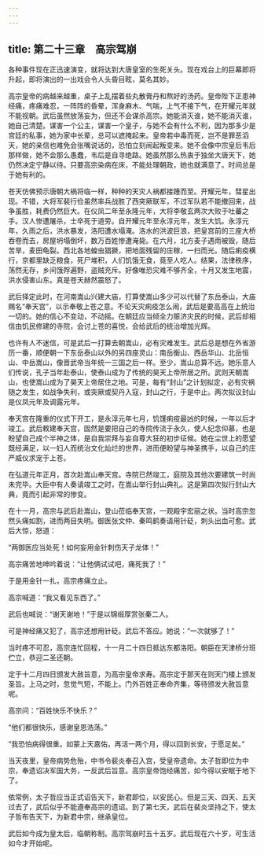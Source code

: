 ```yaml
---
---
---
```

title: 第二十三章　高宗驾崩
---




各种事件现在正迅速演变，就将达到大唐皇室的生死关头。现在戏台上的巨幕即将升起，即将演出的一出戏会令人头昏目眩，莫名其妙。

高宗皇帝的病越来越重，桌子上乱摆着些丸散膏丹和熬好的汤药。皇帝陛下正患神经痛，疼痛难忍，一阵阵的昏晕，浑身麻木、气喘，上气不接下气，在开耀元年就不能视朝。武后虽然放荡妄为，但还不会谋杀高宗。她能消灭谁，她不能消灭谁，她自己清楚。谋害一个公主，谋害一个皇子，与她不会有什么不利，因为那多少是宫廷的私事，她为家中长辈，总可以遮掩起来。皇帝若中毒而死，岂不是罪恶滔天，她的亲信也难免会张嘴说话的，恐怕立刻闹起叛变来。她不会像中宗皇后韦后那样做，她不会那么愚蠢，韦后是自寻绝路。她虽然那么热衷于独坐大唐天下，她仍然决定宁静以待。只要高宗染病在床，不能处理朝政，她也就满意了。时间总是于她有利的。

苍天仿佛预示唐朝大祸将临一样，种种的天灾人祸都接踵而至。开耀元年，彗星出现。不错，大将军裴行俭虽然率兵战胜了西突厥联军，不过军队若不能撤回来，战争虽胜，耗费仍然巨大。在仪凤二年至永隆元年，大将李敬玄两次大败于吐蕃之手。汉人惨遭屠杀，士卒死于道旁。自开耀元年至永淳元年，发生大饥。永淳元年，久雨之后，洪水暴发，洛阳遭水塌淹。洛水的洪波巨浪，把皇宫前的三座大桥吞卷而去，房屋坍塌倒坏，数万百姓惨遭淹毙。在六月，北方麦子遇雨被毁，随后苦旱，麦田龟裂。西北各地蝗虫猖獗，把地面残留的庄稼，一扫而光。随后痢疫横行，京都里缺乏粮食，死尸堆积，人们饥饿无食，竟至人吃人。结果，法律秩序，荡然无存，乡间饿殍遍野，盗贼充斥。好像唯恐灾难不够齐全，十月又发生地震，洪水侵害山东。真是苍天赫然震怒了。

武后择定此时，在河南嵩山兴建大庙，打算使嵩山多少可以代替了东岳泰山，大庙赐名“奉天宫”，以示奉敬上苍之意。不论天灾痢疫怎么闹，武后是要高高在上统治一切的。她的信心不变动，不动摇。在朝廷应当倾全力赈济灾民的时候，武后却相信由饥民修建的寺院，会讨上苍的喜悦，会给武后的统治增加光辉。

也许有人不迷信，可是武后一打算去朝嵩山，必有灾难发生。武后总是想在外省游历一番，顺便朝一下东岳泰山以外的另四座灵山：南岳衡山、西岳华山、北岳恒山、中岳嵩山，像晋武帝当年统一三国之后一样。至少，嵩山总算不远。她乐意人们传说，孔子当年赴泰山，使泰山成为了传统的昊天上帝所居之所。武则天朝嵩山，也使嵩山成为了昊天上帝居住之地。可是，每有“封山”之计划拟定，必有灾祸随之发生，如战争失利，或突厥或契丹入寇，封山之行，于是中止。两次拟议封山是仪凤元年及调露元年。

奉天宫在隆重的仪式下开工，是永淳元年七月，饥馑痢疫最凶的时候，一年以后才竣工。武后敕建奉天宫，固然是要把自己的寺院传流于永久，使人纪念仰慕，也是盼望自己成个半神之体，是自我崇拜与妄自尊大狂的初步征候。她在尘世上的愿望既经满足，以一妇人而统治文化灿烂的世界，进而便盼望与神圣携手，以自己的庄严威仪求宠于上苍。

在弘道元年正月，首次赴嵩山奉天宫。寺院已然竣工，庭院及其他次要建筑一时尚未完毕。大臣中有人奏请竣工之时，在嵩山举行封山典礼。这是第四次拟行封山大典，竟而引起非常的惨变。

在十一月，高宗与武后赴嵩山，登山莅临奉天宫，一观殿宇宏丽之状。当时高宗忽然头痛如割，进而两目失明。御医张文仲、秦鸣鹤奏请用针砭，刺头出血可愈。武后大惊，怒道：

“两御医应当处死！如何妄用金针刺伤天子龙体！”

高宗痛苦地呻吟着说：“让他俩试试吧，痛死我了！”

于是用金针一扎，高宗疼痛立止。

高宗喊道：“我又看见东西了。”

武后也喊说：“谢天谢地！”于是以锦缎厚赏张秦二人。

可是神经痛又犯了，高宗还想用针砭。武后不答应。她说：“一次就够了！”

当时疼不可忍，高宗连忙回程，十一月二十四日抵达东都洛阳。朝臣在天津桥分班伫立，恭迎二圣还朝。

定于十二月四日颁发大赦旨意，为高宗皇帝求寿。高宗定于那天在则天门楼上颁发圣旨。上马之时，忽觉气短，不能上。门外百姓正奉命齐集，等待颁发大赦旨意呢。

高宗问：“百姓快乐不快乐？”

“他们都很快乐，感谢皇恩浩荡。”

“我恐怕病得很重。如蒙上天嘉佑，再活一两个月，得以回到长安，于愿足矣。”

当天夜里，皇帝病势危殆，中书令裴炎奉召入宫，受皇帝遗命。太子哲即位为中宗，奉遗诏决军国大务，一反武后旨意。高宗皇帝饱经痛苦，如今得以安眠于地下了。

依常例，太子哲应当正式诏告天下，新君即位，以安民心。但是三天、四天、五天过去了，武后似乎不能遵奉高宗的遗诏。到了第七天，武后在裴炎坚持之下，使太子哲布告天下，为新君中宗，继承皇位。

武后如今成为皇太后，临朝称制。高宗驾崩时五十五岁。武后现在六十岁，可生活如今才开始呢。
